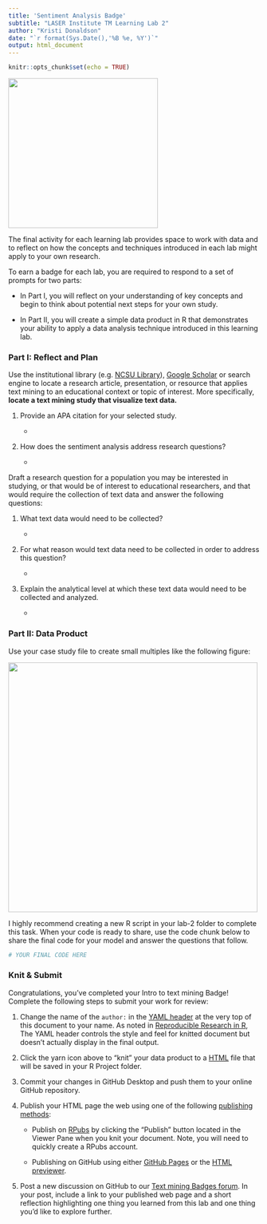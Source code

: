 ```yaml
---
title: 'Sentiment Analysis Badge'
subtitle: "LASER Institute TM Learning Lab 2"
author: "Kristi Donaldson"
date: "`r format(Sys.Date(),'%B %e, %Y')`"
output: html_document
---
```


```r
knitr::opts_chunk$set(echo = TRUE)
```

![](img/dm.png){width="300"}

The final activity for each learning lab provides space to work with data and to reflect on how the concepts and techniques introduced in each lab might apply to your own research.

To earn a badge for each lab, you are required to respond to a set of prompts for two parts: 

-   In Part I, you will reflect on your understanding of key concepts and begin to think about potential next steps for your own study.

-   In Part II, you will create a simple data product in R that demonstrates your ability to apply a data analysis technique introduced in this learning lab.

### Part I: Reflect and Plan

Use the institutional library (e.g. [NCSU Library](https://www.lib.ncsu.edu/#articles)), [Google Scholar](https://scholar.google.com/) or search engine to locate a research article, presentation, or resource that applies text mining to an educational context or topic of interest. More specifically, **locate a text mining study that visualize text data.**

1.  Provide an APA citation for your selected study.

    -   

2.  How does the sentiment analysis address research questions?

    -   

Draft a research question for a population you may be interested in studying, or that would be of interest to educational researchers, and that would require the collection of text data and answer the following questions:

1.  What text data would need to be collected?

    -   

2.  For what reason would text data need to be collected in order to address this question?

    -   

3.  Explain the analytical level at which these text data would need to be collected and analyzed.

    -   

### Part II: Data Product

Use your case study file to create small multiples like the following figure:

![](img/smallm.png){width="500"}

I highly recommend creating a new R script in your lab-2 folder to complete this task. When your code is ready to share, use the code chunk below to share the final code for your model and answer the questions that follow.

```r
# YOUR FINAL CODE HERE


```

### Knit & Submit

Congratulations, you've completed your Intro to text mining Badge! Complete the following steps to submit your work for review:

1.  Change the name of the `author:` in the [YAML header](https://monashdatafluency.github.io/r-rep-res/yaml-header.html) at the very top of this document to your name. As noted in [Reproducible Research in R](https://monashdatafluency.github.io/r-rep-res/index.html), The YAML header controls the style and feel for knitted document but doesn't actually display in the final output.

2.  Click the yarn icon above to "knit" your data product to a [HTML](https://bookdown.org/yihui/rmarkdown/html-document.html) file that will be saved in your R Project folder.

3.  Commit your changes in GitHub Desktop and push them to your online GitHub repository.

4.  Publish your HTML page the web using one of the following [publishing methods](https://rpubs.com/cathydatascience/518692):

    -   Publish on [RPubs](https://rpubs.com) by clicking the "Publish" button located in the Viewer Pane when you knit your document. Note, you will need to quickly create a RPubs account.

    -   Publishing on GitHub using either [GitHub Pages](https://pages.github.com) or the [HTML previewer](http://htmlpreview.github.io).

5.  Post a new discussion on GitHub to our [Text mining Badges forum](https://github.com/orgs/laser-institute/teams/network-analysis/discussions/3). In your post, include a link to your published web page and a short reflection highlighting one thing you learned from this lab and one thing you'd like to explore further.
